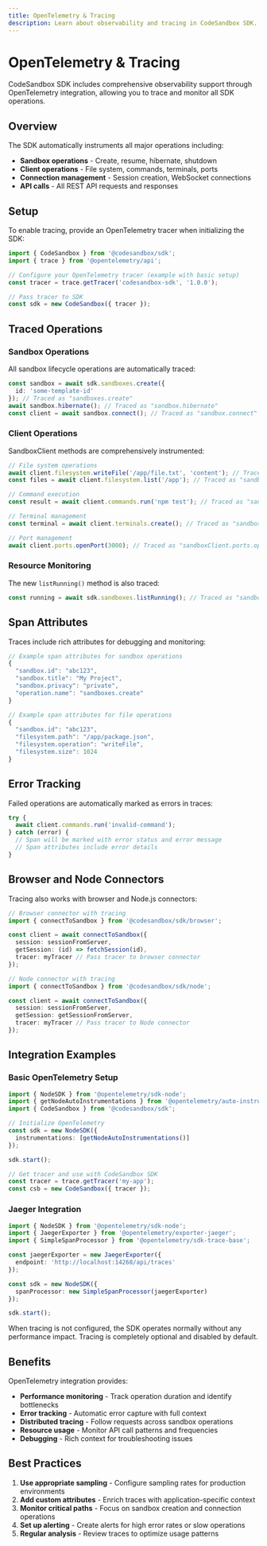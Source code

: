 ```yaml
---
title: OpenTelemetry & Tracing
description: Learn about observability and tracing in CodeSandbox SDK.
---
```



# OpenTelemetry & Tracing

CodeSandbox SDK includes comprehensive observability support through OpenTelemetry integration, allowing you to trace and monitor all SDK operations.

## Overview

The SDK automatically instruments all major operations including:

- **Sandbox operations** - Create, resume, hibernate, shutdown
- **Client operations** - File system, commands, terminals, ports
- **Connection management** - Session creation, WebSocket connections
- **API calls** - All REST API requests and responses

## Setup

To enable tracing, provide an OpenTelemetry tracer when initializing the SDK:

```ts
import { CodeSandbox } from '@codesandbox/sdk';
import { trace } from '@opentelemetry/api';

// Configure your OpenTelemetry tracer (example with basic setup)
const tracer = trace.getTracer('codesandbox-sdk', '1.0.0');

// Pass tracer to SDK
const sdk = new CodeSandbox({ tracer });
```

## Traced Operations

### Sandbox Operations

All sandbox lifecycle operations are automatically traced:

```ts
const sandbox = await sdk.sandboxes.create({
  id: 'some-template-id'
}); // Traced as "sandboxes.create"
await sandbox.hibernate(); // Traced as "sandbox.hibernate"
const client = await sandbox.connect(); // Traced as "sandbox.connect"
```

### Client Operations

SandboxClient methods are comprehensively instrumented:

```ts
// File system operations
await client.filesystem.writeFile('/app/file.txt', 'content'); // Traced as "sandboxClient.filesystem.writeFile"
const files = await client.filesystem.list('/app'); // Traced as "sandboxClient.filesystem.list"

// Command execution
const result = await client.commands.run('npm test'); // Traced as "sandboxClient.commands.run"

// Terminal management
const terminal = await client.terminals.create(); // Traced as "sandboxClient.terminals.create"

// Port management
await client.ports.openPort(3000); // Traced as "sandboxClient.ports.openPort"
```

### Resource Monitoring

The new `listRunning()` method is also traced:

```ts
const running = await sdk.sandboxes.listRunning(); // Traced as "sandboxes.listRunning"
```

## Span Attributes

Traces include rich attributes for debugging and monitoring:

```ts
// Example span attributes for sandbox operations
{
  "sandbox.id": "abc123",
  "sandbox.title": "My Project",
  "sandbox.privacy": "private",
  "operation.name": "sandboxes.create"
}

// Example span attributes for file operations
{
  "sandbox.id": "abc123",
  "filesystem.path": "/app/package.json",
  "filesystem.operation": "writeFile",
  "filesystem.size": 1024
}
```

## Error Tracking

Failed operations are automatically marked as errors in traces:

```ts
try {
  await client.commands.run('invalid-command');
} catch (error) {
  // Span will be marked with error status and error message
  // Span attributes include error details
}
```

## Browser and Node Connectors

Tracing also works with browser and Node.js connectors:

```ts
// Browser connector with tracing
import { connectToSandbox } from '@codesandbox/sdk/browser';

const client = await connectToSandbox({
  session: sessionFromServer,
  getSession: (id) => fetchSession(id),
  tracer: myTracer // Pass tracer to browser connector
});

// Node connector with tracing
import { connectToSandbox } from '@codesandbox/sdk/node';

const client = await connectToSandbox({
  session: sessionFromServer,
  getSession: getSessionFromServer,
  tracer: myTracer // Pass tracer to Node connector
});
```

## Integration Examples

### Basic OpenTelemetry Setup

```ts
import { NodeSDK } from '@opentelemetry/sdk-node';
import { getNodeAutoInstrumentations } from '@opentelemetry/auto-instrumentations-node';
import { CodeSandbox } from '@codesandbox/sdk';

// Initialize OpenTelemetry
const sdk = new NodeSDK({
  instrumentations: [getNodeAutoInstrumentations()]
});

sdk.start();

// Get tracer and use with CodeSandbox SDK
const tracer = trace.getTracer('my-app');
const csb = new CodeSandbox({ tracer });
```

### Jaeger Integration

```ts
import { NodeSDK } from '@opentelemetry/sdk-node';
import { JaegerExporter } from '@opentelemetry/exporter-jaeger';
import { SimpleSpanProcessor } from '@opentelemetry/sdk-trace-base';

const jaegerExporter = new JaegerExporter({
  endpoint: 'http://localhost:14268/api/traces'
});

const sdk = new NodeSDK({
  spanProcessor: new SimpleSpanProcessor(jaegerExporter)
});

sdk.start();
```

<Callout>
When tracing is not configured, the SDK operates normally without any performance impact. Tracing is completely optional and disabled by default.
</Callout>

## Benefits

OpenTelemetry integration provides:

- **Performance monitoring** - Track operation duration and identify bottlenecks
- **Error tracking** - Automatic error capture with full context
- **Distributed tracing** - Follow requests across sandbox operations
- **Resource usage** - Monitor API call patterns and frequencies
- **Debugging** - Rich context for troubleshooting issues

## Best Practices

1. **Use appropriate sampling** - Configure sampling rates for production environments
2. **Add custom attributes** - Enrich traces with application-specific context
3. **Monitor critical paths** - Focus on sandbox creation and connection operations
4. **Set up alerting** - Create alerts for high error rates or slow operations
5. **Regular analysis** - Review traces to optimize usage patterns

